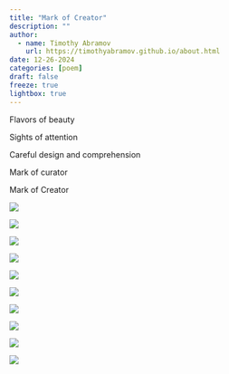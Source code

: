 ```yaml
---
title: "Mark of Creator"
description: ""
author:
  - name: Timothy Abramov
    url: https://timothyabramov.github.io/about.html
date: 12-26-2024
categories: [poem] 
draft: false
freeze: true
lightbox: true
---
```


Flavors of beauty 

Sights of attention 

Careful design and comprehension 

Mark of curator 

Mark of Creator

::: {layout-ncol=5}

![](images/1.jpg){group="group1"}

![](images/2.jpg){group="group1"}

![](images/3.jpg){group="group1"}

![](images/4.jpg){group="group1"}

![](images/5.jpg){group="group1"}

![](images/6.jpg){group="group1"}

![](images/7.jpg){group="group1"}

![](images/8.jpg){group="group1"}

![](images/9.jpg){group="group1"}

![](images/10.jpg){group="group1"}

:::